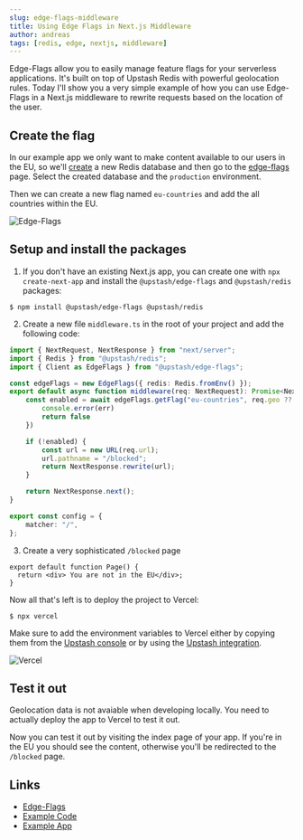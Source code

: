 ```yaml
---
slug: edge-flags-middleware
title: Using Edge Flags in Next.js Middleware
author: andreas
tags: [redis, edge, nextjs, middleware]
---
```


Edge-Flags allow you to easily manage feature flags for your serverless applications. It's built on top of Upstash Redis with powerful geolocation rules.
Today I'll show you a very simple example of how you can use Edge-Flags in a Next.js middleware to rewrite requests based on the location of the user.

## Create the flag

In our example app we only want to make content available to our users in the EU, so we'll [create](https://console.upstash.com/redis?new=true) a new Redis database and then go to the [edge-flags](https://console.upstash.com/edge-flags) page.
Select the created database and the `production` environment.

Then we can create a new flag named `eu-countries` and add the all countries within the EU.

![Edge-Flags](/blog/edge-flags-middleware/flag.png)


## Setup and install the packages

1. If you don't have an existing Next.js app, you can create one  with `npx create-next-app` and install the `@upstash/edge-flags` and `@upstash/redis` packages:
```sh-session
$ npm install @upstash/edge-flags @upstash/redis
```

2. Create a new file `middleware.ts` in the root of your project and add the following code:
```ts:/middleware.ts
import { NextRequest, NextResponse } from "next/server";
import { Redis } from "@upstash/redis";
import { Client as EdgeFlags } from "@upstash/edge-flags";

const edgeFlags = new EdgeFlags({ redis: Redis.fromEnv() });
export default async function middleware(req: NextRequest): Promise<NextResponse> {
    const enabled = await edgeFlags.getFlag("eu-countries", req.geo ?? {}).catch(err => {
        console.error(err)
        return false
    })

    if (!enabled) {
        const url = new URL(req.url);
        url.pathname = "/blocked";
        return NextResponse.rewrite(url);
    }

    return NextResponse.next();
}

export const config = {
    matcher: "/",
};
```

3. Create a very sophisticated `/blocked` page
```tsx:app/blocked/page.tsx
export default function Page() {
  return <div> You are not in the EU</div>;
}
```

Now all that's left is to deploy the project to Vercel:
```sh-session
$ npx vercel
```

Make sure to add the environment variables to Vercel either by copying them from the [Upstash console](https://console.upstash.com/redis) or by using the [Upstash integration](https://vercel.com/integrations/upstash).

![Vercel](/blog/edge-flags-middleware/vercel-env.png)



## Test it out

<Note title="Geolocation in development">
  Geolocation data is not avaiable when developing locally. You need to actually deploy the app to Vercel to test it out.
</Note>

Now you can test it out by visiting the index page of your app. If you're in the EU you should see the content, otherwise you'll be redirected to the `/blocked` page.



## Links

- [Edge-Flags](https://upstash.com/blog/edge-flags-beta)
- [Example Code](https://github.com/upstash/edge-flags/tree/main/examples/middleware-rewrites)
- [Example App](https://edge-flags-middleware-rewrites.vercel.app/)

